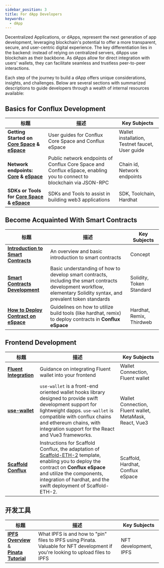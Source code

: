 ```yaml
---
sidebar_position: 3
title: For dApp Developers
keywords:
  - dApp
---
```


Decentralized Applications, or dApps, represent the next generation of app development, leveraging blockchain's potential to offer a more transparent, secure, and user-centric digital experience. The key differentiation lies in the backend: instead of relying on centralized servers, dApps use blockchain as their backbone. As dApps allow for direct integration with users' wallets, they can facilitate seamless and trustless peer-to-peer interactions.

Each step of the journey to build a dApp offers unique considerations, insights, and challenges. Below are several sections with summarized descriptions to guide developers through a wealth of internal resources available:

## Basics for Conflux Development

| 标题                                                                                                                     | 描述                                                                                                                    | Key Subjects                                    |
| ---------------------------------------------------------------------------------------------------------------------- | --------------------------------------------------------------------------------------------------------------------- | ----------------------------------------------- |
| **Getting Started on [Core Space](../core/getting-started/installing-a-wallet.md) & [eSpace](../espace/UserGuide.md)** | User guides for Conflux Core Space and Conflux eSpace                                                                 | Wallet installation, Testnet faucet, User guide |
| **Network endpoints: [Core](../core/core-endpoints.md) & [eSpace](../espace/network-endpoints.md)**                    | Public network endpoints of Conflux Core Space and Conflux eSpace, enabling you to connect to blockchain via JSON-RPC | Chain id, Network endpoints                     |
| **SDKs or Tools for [Core Space](/docs/category/sdks-and-tools) & [eSpace](../espace/DeveloperQuickstart.md)**         | SDKs and Tools to assist in building web3 applications                                                                | SDK, Toolchain, Hardhat                         |

## Become Acquainted With Smart Contracts

| 标题                                                                            | 描述                                                                                                                                                                   | Key Subjects              |
| ----------------------------------------------------------------------------- | -------------------------------------------------------------------------------------------------------------------------------------------------------------------- | ------------------------- |
| [**Introduction to Smart Contracts**](../general/conflux-basics/contracts.md) | An overview and basic introduction to smart contracts                                                                                                                | Concept                   |
| [**Smart Contracts Development**](/docs/category/smart-contracts)             | Basic understanding of how to develop smart contracts, including the smart contracts development workflow, elementary Solidity syntax, and prevalent token standards | Solidity, Token Standard  |
| [**How to Deploy Contract on eSpace**](/docs/category/how-to-deploy-contract) | Guidelines on how to utilize build tools (like hardhat, remix) to deploy contracts in **Conflux eSpace**                                          | Hardhat, Remix, Thirdweb  |

## Frontend Development

| 标题                                                                  | 描述                                                                                                                                                                                                                                                                 | Key Subjects                                            |
| ------------------------------------------------------------------- | ------------------------------------------------------------------------------------------------------------------------------------------------------------------------------------------------------------------------------------------------------------------ | ------------------------------------------------------- |
| [**Fluent Integration**](../core/build/fluent.md)                   | Guidance on integrating Fluent wallet into your frontend                                                                                                                                                                                                           | Wallet Connection, Fluent wallet                        |
| [**use-wallet**](../general/build/tools/use-wallet)                 | `use-wallet` is a front-end oriented wallet hooks library designed to provide swift development support for lightweight dapps. `use-wallet` is compatible with conflux chains and ethereum chains, with integration support for the React and Vue3 frameworks.     | Wallet Connection, Fluent wallet, MetaMask, React, Vue3 |
| [**Scaffold Conflux**](../espace/tutorials/scaffoldCfx/scaffold.md) | Instructions for Scaffold Conflux, the adaptation of [Scaffold-ETH-2](https://scaffoldeth.io/) template, enabling you to deploy the contract on **Conflux eSpace** and utilize the components, integration of hardhat, and the swift deployment of Scaffold-ETH-2. | Scaffold, Hardhat, Conflux eSpace                       |

## 开发工具

| 标题                                                                                                              | 描述                                                                                                                               | Key Subjects          |
| --------------------------------------------------------------------------------------------------------------- | -------------------------------------------------------------------------------------------------------------------------------- | --------------------- |
| [**IPFS Overview**](../general/build/nfts/ipfs.md) &<br/>[**Pinata Tutorial**](../general/build/nfts/pinata.md) | What IPFS is and how to "pin" files to IPFS using Pinata. Valuable for NFT development if you're looking to upload files to IPFS | NFT development, IPFS |
